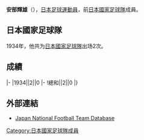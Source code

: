 {{Infobox football biography
|name=安部輝雄
|image=
|fullname=安部輝雄
|birth_date=
|cityofbirth=
|countryofbirth=[[日本|日本]]
|height=
|position=[[後衛_(足球)|後衛]]
|currentclub=
|years=
|clubs=
|caps(goals)=
|nationalyears=1934
|nationalteam=[[日本國家足球隊|日本]]
|nationalcaps(goals)=2 (0)
}}
'''安部輝雄'''（{{bd|？||？||}}），[[日本|日本]][[足球|足球]][[運動員|運動員]]，前[[日本國家足球隊|日本國家足球隊]]成員。

==日本國家足球隊==
1934年，他共为[[日本國家足球隊|日本國家足球隊]]出场2次。

==成績==
{{Football player national team statistics|JPN}}
|-
|1934||2||0
|-
!總和||2||0
|}

==外部連結==
{{Reflist}}
*[https://web.archive.org/web/20150610220120/http://www.japannationalfootballteam.com/en/players_unknown/35.html Japan National Football Team Database]

{{Japan-footy-bio-stub}}
{{DEFAULTSORT:abe teruo}}
[[Category:日本國家足球隊成員|Category:日本國家足球隊成員]]